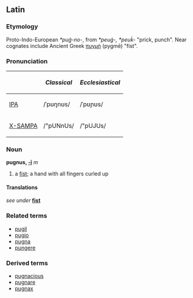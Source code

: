 ==Latin==
===Etymology===
Proto-Indo-European ''*puǵ-no-'', from ''*peuǵ-, *peuḱ-'' "prick, punch".  Near cognates include Ancient Greek [[πυγμή]] (pygmē) "fist". 

===Pronunciation===
{| border=1 cellpadding=5
! !! ''Classical'' !! ''Ecclesiastical''
|-
| [[w:IPA|IPA]] || /ˈpʊŋnʊs/ || /ˈpʊɲʊs/
|-
| [[w:X-SAMPA|X-SAMPA]] || /"pUNnUs/ || /"pUJUs/
|}

===Noun===
'''pugnus, [[Wiktionary appendix:Latin second declension|-ī]]''' ''m''
# a [[fist]]; a hand with all fingers curled up

====Translations====
''see under'' '''[[fist]]'''

===Related terms===
*[[pugil]]
*[[pugio]]
*[[pugna]]
*[[pungere]]

===Derived terms===
*[[pugnacious]]
*[[pugnare]]
*[[pugnax]]